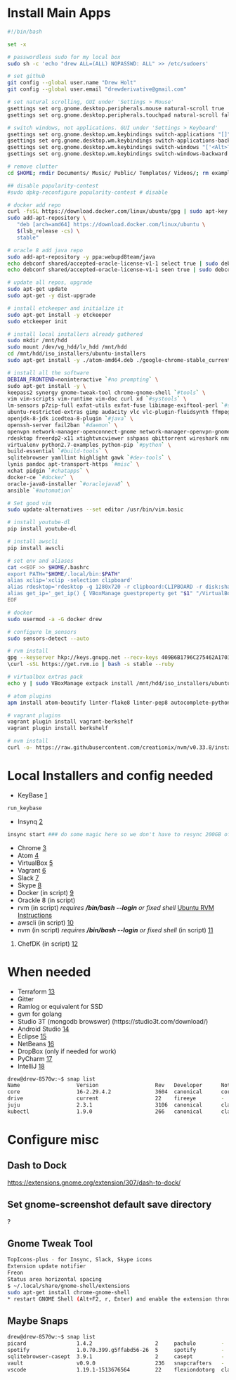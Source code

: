 =Install Main Apps=
<syntaxhighlight lang=bash>
#!/bin/bash

set -x

# passwordless sudo for my local box
sudo sh -c 'echo "drew ALL=(ALL) NOPASSWD: ALL" >> /etc/sudoers'

# set github
git config --global user.name "Drew Holt"
git config --global user.email "drewderivative@gmail.com"

# set natural scrolling, GUI under 'Settings > Mouse'
gsettings set org.gnome.desktop.peripherals.mouse natural-scroll true
gsettings set org.gnome.desktop.peripherals.touchpad natural-scroll false

# switch windows, not applications. GUI under 'Settings > Keyboard'
gsettings set org.gnome.desktop.wm.keybindings switch-applications "[]"
gsettings set org.gnome.desktop.wm.keybindings switch-applications-backward "[]"
gsettings set org.gnome.desktop.wm.keybindings switch-windows "['<Alt>Tab']"
gsettings set org.gnome.desktop.wm.keybindings switch-windows-backward  "['<Alt><Shift>Tab']"

# remove clutter
cd $HOME; rmdir Documents/ Music/ Public/ Templates/ Videos/; rm examples.desktop

## disable popularity-contest
#sudo dpkg-reconfigure popularity-contest # disable

# docker add repo
curl -fsSL https://download.docker.com/linux/ubuntu/gpg | sudo apt-key add -
sudo add-apt-repository \
   "deb [arch=amd64] https://download.docker.com/linux/ubuntu \
   $(lsb_release -cs) \
   stable"

# oracle 8 add java repo
sudo add-apt-repository -y ppa:webupd8team/java
echo debconf shared/accepted-oracle-license-v1-1 select true | sudo debconf-set-selections
echo debconf shared/accepted-oracle-license-v1-1 seen true | sudo debconf-set-selections

# update all repos, upgrade
sudo apt-get update
sudo apt-get -y dist-upgrade

# install etckeeper and initialize it
sudo apt-get install -y etckeeper
sudo etckeeper init

# install local installers already gathered
sudo mkdir /mnt/hdd
sudo mount /dev/vg_hdd/lv_hdd /mnt/hdd
cd /mnt/hdd/iso_installers/ubuntu-installers
sudo apt-get install -y ./atom-amd64.deb ./google-chrome-stable_current_amd64.deb ./insync_1.4.4.37065-artful_amd64.deb ./slack-desktop-3.1.0-amd64.deb ./vagrant_2.0.3_x86_64.deb ./virtualbox-5.2_5.2.8-121009_Ubuntu_zesty_amd64.deb ./skypeforlinux-64.deb ./keybase_amd64.deb ./chefdk_2.4.17-1_amd64.deb

# install all the software
DEBIAN_FRONTEND=noninteractive `#no prompting` \
sudo apt-get install -y \
keepass2 synergy gnome-tweak-tool chrome-gnome-shell `#tools` \
vim vim-scripts vim-runtime vim-doc curl xd `#systools` \
lm-sensors p7zip-full exfat-utils exfat-fuse libimage-exiftool-perl `#systools` \
ubuntu-restricted-extras gimp audacity vlc vlc-plugin-fluidsynth ffmpeg atomicparsley `#media` \
openjdk-8-jdk icedtea-8-plugin `#java` \
openssh-server fail2ban `#daemon` \
openvpn network-manager-openconnect-gnome network-manager-openvpn-gnome `#network-client` \
rdesktop freerdp2-x11 xtightvncviewer sshpass qbittorrent wireshark nmap nikto chkrootkit wavemon namebench apache2-utils mailutils `#netutils` \
virtualenv python2.7-examples python-pip `#python` \
build-essential `#build-tools` \
sqlitebrowser yamllint highlight gawk `#dev-tools` \
lynis pandoc apt-transport-https `#misc` \
xchat pidgin `#chatapps` \
docker-ce `#docker` \
oracle-java8-installer `#oraclejava8` \
ansible `#automation`

# Set good vim
sudo update-alternatives --set editor /usr/bin/vim.basic

# install youtube-dl
pip install youtube-dl

# install awscli
pip install awscli

# set env and aliases
cat <<EOF >> $HOME/.bashrc
export PATH="$HOME/.local/bin:$PATH"
alias xclip='xclip -selection clipboard'
alias rdesktop='rdesktop -g 1280x720 -r clipboard:CLIPBOARD -r disk:share=/home/drew'
alias get_ip='_get_ip() { VBoxManage guestproperty get "$1" "/VirtualBox/GuestInfo/Net/1/V4/IP";}; _get_ip'
EOF

# docker
sudo usermod -a -G docker drew

# configure lm_sensors
sudo sensors-detect --auto

# rvm install
gpg --keyserver hkp://keys.gnupg.net --recv-keys 409B6B1796C275462A1703113804BB82D39DC0E3 7D2BAF1CF37B13E2069D6956105BD0E739499BDB
\curl -sSL https://get.rvm.io | bash -s stable --ruby

# virtualbox extras pack
echo y | sudo VBoxManage extpack install /mnt/hdd/iso_installers/ubuntu-installers/Oracle_VM_VirtualBox_Extension_Pack-5.2.8.vbox-extpack

# atom plugins
apm install atom-beautify linter-flake8 linter-pep8 autocomplete-python django-templates script-runner teletype

# vagrant plugins
vagrant plugin install vagrant-berkshelf
vagrant plugin install berkshelf

# nvm install
curl -o- https://raw.githubusercontent.com/creationix/nvm/v0.33.8/install.sh | bash
</syntaxhighlight>

= Local Installers and config needed =
* KeyBase [https://keybase.io]
<syntaxhighlight lang=bash>
run_keybase
</syntaxhighlight>

* Insynq [https://www.insynchq.com/downloads]
<syntaxhighlight lang=bash>
insync start ### do some magic here so we don't have to resync 200GB of google drive
</syntaxhighlight>

* Chrome [https://www.google.com/chrome/]
* Atom [https://atom.io/]
* VirtualBox [https://www.virtualbox.org/]
* Vagrant [https://www.vagrantup.com/]
* Slack [https://slack.com/downloads/linux]
* Skype [https://www.skype.com/en/get-skype/skype-for-linux/]
* Docker (in script) [https://docs.docker.com/install/linux/docker-ce/ubuntu/#upgrade-docker-ce]
* Orackle 8 (in script)
* rvm (in script) ''requires '''/bin/bash --login''' or fixed shell'' [https://github.com/rvm/ubuntu_rvm Ubuntu RVM Instructions]
* awscli (in script) [https://aws.amazon.com/cli/]
* nvm (in script) ''requires '''/bin/bash --login''' or fixed shell'' (in script) [https://github.com/creationix/nvm]
# ChefDK (in script) [https://downloads.chef.io/chefdk]

= When needed =
* Terraform [https://www.terraform.io/] 
* Gitter
* Ramlog or equivalent for SSD
* gvm for golang
* Studio 3T (mongodb browswer) (https://studio3t.com/download/)
* Android Studio [https://developer.android.com/studio/index.html]
* Eclipse [https://www.eclipse.org/]
* NetBeans [https://netbeans.org/downloads/]
* DropBox (only if needed for work)
* PyCharm [https://www.jetbrains.com/pycharm/download/#section=linux]
* IntelliJ [https://www.jetbrains.com/idea/download/]

<syntaxhighlight lang=bash>
drew@drew-8570w:~$ snap list
Name                  Version                  Rev   Developer      Notes
core                  16-2.29.4.2              3604  canonical      core
drive                 current                  22    fireeye        -
juju                  2.3.1                    3106  canonical      classic
kubectl               1.9.0                    266   canonical      classic
</syntaxhighlight>

=Configure misc=
== Dash to Dock ==
https://extensions.gnome.org/extension/307/dash-to-dock/

==  Set gnome-screenshot default save directory ==
?

== Gnome Tweak Tool ==
<syntaxhighlight lang=bash>
TopIcons-plus - for Insync, Slack, Skype icons
Extension update notifier
Freon
Status area horizontal spacing
$ ~/.local/share/gnome-shell/extensions
sudo apt-get install chrome-gnome-shell
* restart GNOME Shell (Alt+F2, r, Enter) and enable the extension through gnome-tweak-tool.
</syntaxhighlight>

==Maybe Snaps==
<syntaxhighlight lang=bash>
drew@drew-8570w:~$ snap list
picard                1.4.2                    2     pachulo        -
spotify               1.0.70.399.g5ffabd56-26  5     spotify        -
sqlitebrowser-casept  3.9.1                    2     casept         -
vault                 v0.9.0                   236   snapcrafters   -
vscode                1.19.1-1513676564        22    flexiondotorg  classic
</syntaxhighlight>